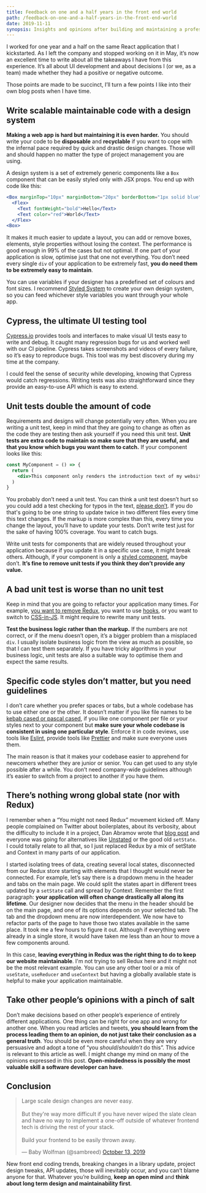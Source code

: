 ```yaml
---
title: Feedback on one and a half years in the front end world
path: /feedback-on-one-and-a-half-years-in-the-front-end-world
date: 2019-11-11
synopsis: Insights and opinions after building and maintaining a professional financial app in the React world
---
```


I worked for one year and a half on the same React application that I kickstarted. As I left the company and stopped working on it in May, it’s now an excellent time to write about all the takeaways I have from this experience. It’s all about UI development and about decisions I (or we, as a team) made whether they had a positive or negative outcome.

Those points are made to be succinct, I’ll turn a few points I like into their own blog posts when I have time.

## Write scalable maintainable code with a design system

**Making a web app is hard but maintaining it is even harder.** You should write your code to be **disposable** and **recyclable** if you want to cope with the infernal pace required by quick and drastic design changes. Those will and should happen no matter the type of project management you are using.

A design system is a set of extremely generic components like a `Box` component that can be easily styled only with JSX props. You end up with code like this:

```jsx
<Box marginTop="10px" marginBottom="20px" borderBottom="1px solid blue">
  <Flex>
    <Text fontWeight="bold">Hello</Text>
    <Text color="red">World</Text>
  </Flex>
<Box>
```

It makes it much easier to update a layout, you can add or remove boxes, elements, style properties without losing the context.
The performance is good enough in 99% of the cases but not optimal. If one part of your application is slow, optimise just that one not everything. You don’t need every single `div` of your application to be extremely fast, **you do need them to be extremely easy to maintain**.

You can use variables if your designer has a predefined set of colours and font sizes. I recommend [Styled System](https://styled-system.com/) to create your own design system, so you can feed whichever style variables you want through your whole app.

## Cypress, the ultimate UI testing tool

[Cypress.io](https://www.cypress.io/) provides tools and interfaces to make visual UI tests easy to write and debug. It caught many regression bugs for us and worked well with our CI pipeline. Cypress takes screenshots and videos of every failure, so it’s easy to reproduce bugs. This tool was my best discovery during my time at the company.

I could feel the sense of security while developing, knowing that Cypress would catch regressions. Writing tests was also straightforward since they provide an easy-to-use API which is easy to extend.

## Unit tests double the amount of code

Requirements and designs will change potentially very often. When you are writing a unit test, keep in mind that they are going to change as often as the code they are testing then ask yourself if you need this unit test. **Unit tests are extra code to maintain so make sure that they are useful, and that you know which bugs you want them to catch.** If your component looks like this:

```jsx
const MyComponent = () => {
  return (
    <div>This component only renders the introduction text of my website.</div>
  )
}
```

You probably don’t need a unit test. You can think a unit test doesn’t hurt so you could add a test checking for typos in the text, [please don’t](https://www.philosophicalhacker.com/post/maybe-dont-write-that-test/). If you do that's going to be one string to update twice in two different files every time this text changes. If the markup is more complex than this, every time you change the layout, you’ll have to update your tests. Don’t write test just for the sake of having 100% coverage. You want to catch bugs.

Write unit tests for components that are widely reused throughout your application because if you update it in a specific use case, it might break others. Although, if your component is only a [styled component](https://www.styled-components.com/), maybe don’t. **It’s fine to remove unit tests if you think they don’t provide any value.**

## A bad unit test is worse than no unit test

Keep in mind that you are going to refactor your application many times. For example, [you want to remove Redux](https://medium.com/@dan_abramov/you-might-not-need-redux-be46360cf367), you want to use [hooks](https://reactjs.org/docs/hooks-intro.html), or you want to switch to [CSS-in-JS](https://medium.com/dailyjs/what-is-actually-css-in-js-f2f529a2757). It might require to rewrite many unit tests.

**Test the business logic rather than the markup.** If the numbers are not correct, or if the menu doesn’t open, it’s a bigger problem than a misplaced `div`. I usually isolate business logic from the view as much as possible, so that I can test them separately. If you have tricky algorithms in your business logic, unit tests are also a suitable way to optimise them and expect the same results.

## Specific code styles don’t matter, but you need guidelines

I don’t care whether you prefer spaces or tabs, but a whole codebase has to use either one or the other. It doesn’t matter if you like file names to be [kebab cased or pascal cased](https://medium.com/better-programming/string-case-styles-camel-pascal-snake-and-kebab-case-981407998841), if you like one component per file or your styles next to your component but **make sure your whole codebase is consistent in using one particular style**. Enforce it in code reviews, use tools like [Eslint](https://eslint.org/), provide tools like [Prettier](https://prettier.io/) and make sure everyone uses them.

The main reason is that it makes your codebase easier to apprehend for newcomers whether they are junior or senior. You can get used to any style possible after a while. You don’t need company-wide guidelines although it’s easier to switch from a project to another if you have them.

## There’s nothing wrong global state (nor with Redux)

I remember when a “You might not need Redux” movement kicked off. Many people complained on Twitter about boilerplates, about its verbosity, about the difficulty to include it in a project, Dan Abramov wrote that [blog post](https://medium.com/@dan_abramov/you-might-not-need-redux-be46360cf367) and everyone was going for alternatives like [Unstated](https://github.com/jamiebuilds/unstated) or the good old `setState`. I could totally relate to all that, so I just replaced Redux by a mix of setState and Context in many parts of our application.

I started isolating trees of data, creating several local states, disconnected from our Redux store starting with elements that I thought would never be connected. For example, let’s say there is a dropdown menu in the header and tabs on the main page. We could split the states apart in different trees updated by a `setState` call and spread by Context. Remember the first paragraph: **your application will often change drastically all along its lifetime**. Our designer now decides that the menu in the header should be on the main page, and one of its options depends on your selected tab. The tab and the dropdown menu are now interdependent. We now have to refactor parts of the page to have those two states available in the same place. It took me a few hours to figure it out. Although if everything were already in a single store, it would have taken me less than an hour to move a few components around.

In this case, **leaving everything in Redux was the right thing to do to keep our website maintainable**. I'm not trying to sell Redux here and it might not be the most relevant example. You can use any other tool or a mix of `useState`, `useReducer` and `useContext` but having a globally available state is helpful to make your application maintainable.

## Take other people’s opinions with a pinch of salt

Don’t make decisions based on other people’s experience of entirely different applications. One thing can be right for one app and wrong for another one. When you read articles and tweets, **you should learn from the process leading them to an opinion, do not just take their conclusion as a general truth**. You should be even more careful when they are very persuasive and adopt a tone of “you _should_/_shouldn’t_ do this”. This advice is relevant to this article as well. I might change my mind on many of the opinions expressed in this post. **Open-mindedness is possibly the most valuable skill a software developer can have**.

## Conclusion

<blockquote
  class="twitter-tweet"
  data-conversation="none"
  data-lang="en"
  data-theme="light"
>
  <p lang="en" dir="ltr">
    Large scale design changes are never easy.
    <br />
    <br />
    But they&#39;re way more difficult if you have never wiped the slate clean and
    have no way to implement a one-off outside of whatever frontend tech is driving
    the rest of your stack.
    <br />
    <br />
    Build your frontend to be easily thrown away.
  </p>
  &mdash; Baby Wolfman (@sambreed) <a href="https://twitter.com/sambreed/status/1183422226776768512?ref_src=twsrc%5Etfw">
    October 13, 2019
  </a>
</blockquote>

New front end coding trends, breaking changes in a library update, project design tweaks, API updates, those will inevitably occur, and you can’t blame anyone for that. Whatever you’re building, **keep an open mind** and **think about long term design and maintainability first**.

